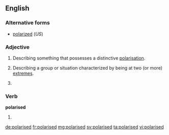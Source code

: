 ==English==

===Alternative forms===
* [[polarized]] (''US'')

===Adjective===
{{en-adj}}

# {{British}} Describing something that possesses a distinctive [[polarisation]].
# {{British}} Describing a group or situation characterized by being at two (or more) [[extreme]]s.
# {{alternative spelling of|polarized}}

===Verb===
'''polarised'''

# {{past of|polarise}}

[[de:polarised]]
[[fr:polarised]]
[[mg:polarised]]
[[sv:polarised]]
[[ta:polarised]]
[[vi:polarised]]
